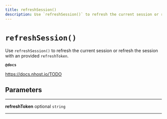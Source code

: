 ```yaml
---
title: refreshSession()
description: Use `refreshSession()` to refresh the current session or refresh the session with an provided `refreshToken`.
---
```


# `refreshSession()`

Use `refreshSession()` to refresh the current session or refresh the
session with an provided `refreshToken`.

**`@docs`**

https://docs.nhost.io/TODO

## Parameters

---

**refreshToken** <span className="optional-status">optional</span> `string`

---
